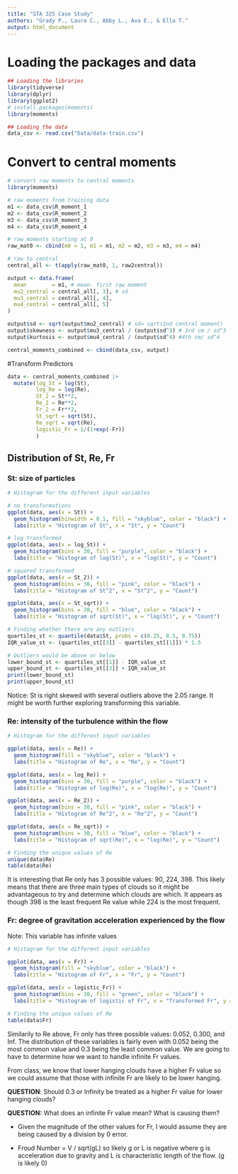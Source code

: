 ```yaml
---
title: "STA 325 Case Study"
authors: "Grady P., Laura C., Abby L., Ava E., & Ella T."
output: html_document
---
```


# Loading the packages and data

```r
## Loading the libraries 
library(tidyverse)
library(dplyr)
library(ggplot2)
# install.packages(moments)
library(moments)

## Loading the data
data_csv <- read.csv("Data/data-train.csv")
```

# Convert to central moments
```r
# convert raw moments to central moments
library(moments)

# raw moments from training data
m1 <- data_csv$R_moment_1   
m2 <- data_csv$R_moment_2
m3 <- data_csv$R_moment_3
m4 <- data_csv$R_moment_4

# raw moments starting at 0
raw_mat0 <- cbind(m0 = 1, m1 = m1, m2 = m2, m3 = m3, m4 = m4)

# raw to central
central_all <- t(apply(raw_mat0, 1, raw2central))

output <- data.frame(
  mean        = m1, # mean- first raw moment
  mu2_central = central_all[, 3], # sd 
  mu3_central = central_all[, 4],
  mu4_central = central_all[, 5]
)

output$sd <- sqrt(output$mu2_central) # sd= sqrt(2nd central moment)
output$skewness <- output$mu3_central / (output$sd^3) # 3rd cm / sd^3
output$kurtosis <- output$mu4_central / (output$sd^4) #4th cm/ sd^4

central_moments_combined <- cbind(data_csv, output)
```

#Transform Predictors
```r
data <- central_moments_combined |>
  mutate(log_St = log(St), 
         log_Re = log(Re),
         St_2 = St**2,
         Re_2 = Re**2,
         Fr_2 = Fr**2,
         St_sqrt = sqrt(St),
         Re_sqrt = sqrt(Re),
         logistic_Fr = 1/(1+exp(-Fr))
         )
```


## Distribution of St, Re, Fr

### St: size of particles

```r
# Histogram for the different input variables

# no transformations
ggplot(data, aes(x = St)) +
  geom_histogram(binwidth = 0.1, fill = "skyblue", color = "black") +
  labs(title = "Histogram of St", x = "St", y = "Count")

# log transformed
ggplot(data, aes(x = log_St)) +
  geom_histogram(bins = 30, fill = "purple", color = "black") +
  labs(title = "Histogram of log(St)", x = "log(St)", y = "Count")

# squared transformed
ggplot(data, aes(x = St_2)) +
  geom_histogram(bins = 30, fill = "pink", color = "black") +
  labs(title = "Histogram of St^2", x = "St^2", y = "Count")

ggplot(data, aes(x = St_sqrt)) +
  geom_histogram(bins = 30, fill = "blue", color = "black") +
  labs(title = "Histogram of sqrt(St)", x = "log(St)", y = "Count")

```


```r
# Finding whether there are any outliers
quartiles_st <- quantile(data$St, probs = c(0.25, 0.5, 0.75))
IQR_value_st <- (quartiles_st[[3]] - quartiles_st[[1]]) * 1.5

# Outliers would be above or below
lower_bound_st <- quartiles_st[[1]] - IQR_value_st
upper_bound_st <- quartiles_st[[3]] + IQR_value_st
print(lower_bound_st)
print(upper_bound_st)
```

Notice: St is right skewed with several outliers above the 2.05 range. It might be worth further exploring transforming this variable.

### Re: intensity of the turbulence within the flow

```r
# Histogram for the different input variables

ggplot(data, aes(x = Re)) +
  geom_histogram(fill = "skyblue", color = "black") +
  labs(title = "Histogram of Re", x = "Re", y = "Count")

ggplot(data, aes(x = log_Re)) +
  geom_histogram(bins = 30, fill = "purple", color = "black") +
  labs(title = "Histogram of log(Re)", x = "log(Re)", y = "Count")

ggplot(data, aes(x = Re_2)) +
  geom_histogram(bins = 30, fill = "pink", color = "black") +
  labs(title = "Histogram of Re^2", x = "Re^2", y = "Count")

ggplot(data, aes(x = Re_sqrt)) +
  geom_histogram(bins = 30, fill = "blue", color = "black") +
  labs(title = "Histogram of sqrt(Re)", x = "log(Re)", y = "Count")

# Finding the unique values of Re
unique(data$Re)
table(data$Re)
```


It is interesting that Re only has 3 possible values: 90, 224, 398. This likely means that there are three main types of clouds so it might be advantageous to try and determine which clouds are which. It appears as though 398 is the least frequent Re value while 224 is the most frequent.

### Fr: degree of gravitation acceleration experienced by the flow

Note: This variable has infinite values

```r
# Histogram for the different input variables

ggplot(data, aes(x = Fr)) +
  geom_histogram(fill = "skyblue", color = "black") +
  labs(title = "Histogram of Fr", x = "Fr", y = "Count")

ggplot(data, aes(x = logistic_Fr)) +
  geom_histogram(bins = 30, fill = "green", color = "black") +
  labs(title = "Histogram of logistic of Fr", x = "Transformed Fr", y = "Count")

# Finding the unique values of Re
table(data$Fr)


```
Similarily to Re above, Fr only has three possible values: 0.052, 0.300, and Inf. The distribution of these variables is fairly even with 0.052 being the most common value and 0.3 being the least common value. We are going to have to determine how we want to handle infinite Fr values.

From class, we know that lower hanging clouds have a higher Fr value so we could assume that those with infinite Fr are likely to be lower hanging.

**QUESTION**: Should 0.3 or Infinity be treated as a higher Fr value for lower hanging clouds?

**QUESTION:** What does an infinite Fr value mean? What is causing them?

-   Given the magnitude of the other values for Fr, I would assume they are being caused by a division by 0 error.

-   Froud Number = V / sqrt(gL) so likely g or L is negative where g is acceleration due to gravity and L is characteristic length of the flow. (g is likely 0)
